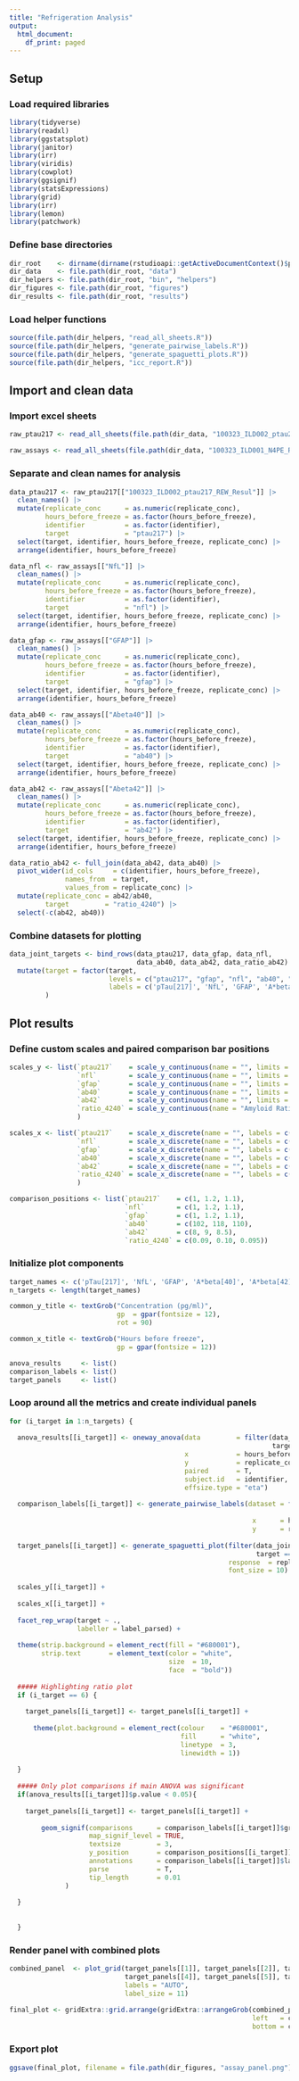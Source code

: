 ```yaml
---
title: "Refrigeration Analysis"
output:
  html_document:
    df_print: paged
---
```

## Setup
### Load required libraries

```r
library(tidyverse)
library(readxl)
library(ggstatsplot)
library(janitor)
library(irr)
library(viridis)
library(cowplot)
library(ggsignif)
library(statsExpressions)
library(grid)
library(irr)
library(lemon)
library(patchwork)

```

### Define base directories

```r
dir_root    <- dirname(dirname(rstudioapi::getActiveDocumentContext()$path))
dir_data    <- file.path(dir_root, "data")
dir_helpers <- file.path(dir_root, "bin", "helpers")
dir_figures <- file.path(dir_root, "figures")
dir_results <- file.path(dir_root, "results")

```

### Load helper functions

```r
source(file.path(dir_helpers, "read_all_sheets.R"))
source(file.path(dir_helpers, "generate_pairwise_labels.R"))
source(file.path(dir_helpers, "generate_spaguetti_plots.R"))
source(file.path(dir_helpers, "icc_report.R"))

```

## Import and clean data

### Import excel sheets
```r
raw_ptau217 <- read_all_sheets(file.path(dir_data, "100323_ILD002_ptau217_REW_Results_forRamiro.xlsx"))

raw_assays <- read_all_sheets(file.path(dir_data, "100323_ILD001_N4PE_REW_Results.xlsx"))

```
### Separate and clean names for analysis

```r
data_ptau217 <- raw_ptau217[["100323_ILD002_ptau217_REW_Resul"]] |> 
  clean_names() |> 
  mutate(replicate_conc      = as.numeric(replicate_conc),
         hours_before_freeze = as.factor(hours_before_freeze),
         identifier          = as.factor(identifier),
         target              = "ptau217") |> 
  select(target, identifier, hours_before_freeze, replicate_conc) |> 
  arrange(identifier, hours_before_freeze)

data_nfl <- raw_assays[["NfL"]] |> 
  clean_names() |> 
  mutate(replicate_conc      = as.numeric(replicate_conc),
         hours_before_freeze = as.factor(hours_before_freeze),
         identifier          = as.factor(identifier),
         target              = "nfl") |> 
  select(target, identifier, hours_before_freeze, replicate_conc) |> 
  arrange(identifier, hours_before_freeze)

data_gfap <- raw_assays[["GFAP"]] |> 
  clean_names() |> 
  mutate(replicate_conc      = as.numeric(replicate_conc),
         hours_before_freeze = as.factor(hours_before_freeze),
         identifier          = as.factor(identifier),
         target              = "gfap") |> 
  select(target, identifier, hours_before_freeze, replicate_conc) |> 
  arrange(identifier, hours_before_freeze)

data_ab40 <- raw_assays[["Abeta40"]] |> 
  clean_names() |> 
  mutate(replicate_conc      = as.numeric(replicate_conc),
         hours_before_freeze = as.factor(hours_before_freeze),
         identifier          = as.factor(identifier),
         target              = "ab40") |> 
  select(target, identifier, hours_before_freeze, replicate_conc) |> 
  arrange(identifier, hours_before_freeze)

data_ab42 <- raw_assays[["Abeta42"]] |> 
  clean_names() |> 
  mutate(replicate_conc      = as.numeric(replicate_conc),
         hours_before_freeze = as.factor(hours_before_freeze),
         identifier          = as.factor(identifier),
         target              = "ab42") |> 
  select(target, identifier, hours_before_freeze, replicate_conc) |> 
  arrange(identifier, hours_before_freeze)

data_ratio_ab42 <- full_join(data_ab42, data_ab40) |> 
  pivot_wider(id_cols     = c(identifier, hours_before_freeze), 
              names_from  = target, 
              values_from = replicate_conc) |> 
  mutate(replicate_conc = ab42/ab40,
         target         = "ratio_4240") |>
  select(-c(ab42, ab40))

```

### Combine datasets for plotting
```r
data_joint_targets <- bind_rows(data_ptau217, data_gfap, data_nfl, 
                                data_ab40, data_ab42, data_ratio_ab42) |> 
  mutate(target = factor(target, 
                         levels = c("ptau217", "gfap", "nfl", "ab40", "ab42", "ratio_4240"),
                         labels = c('pTau[217]', 'NfL', 'GFAP', 'A*beta[40]', 'A*beta[42]', 'A*beta[42]/A*beta[40]'))
         )

```

## Plot results
### Define custom scales and paired comparison bar positions
```r
scales_y <- list(`ptau217`    = scale_y_continuous(name = "", limits = c(0, 1.7), breaks = seq(0, 1.7, 0.4)),
                 `nfl`        = scale_y_continuous(name = "", limits = c(0, 635), breaks = seq(0, 635, 150)),
                 `gfap`       = scale_y_continuous(name = "", limits = c(0, 150), breaks = seq(0, 150, 50)),
                 `ab40`       = scale_y_continuous(name = "", limits = c(0, 130), breaks = seq(0, 130, 26)),
                 `ab42`       = scale_y_continuous(name = "", limits = c(2, 10), breaks = seq(0, 10, 2.5)),
                 `ratio_4240` = scale_y_continuous(name = "Amyloid Ratio", limits = c(0.04, 0.12), breaks = seq(0, 0.2, 0.02))
                 )

scales_x <- list(`ptau217`    = scale_x_discrete(name = "", labels = c("0 hrs", "48 hrs", "72 hrs")),
                 `nfl`        = scale_x_discrete(name = "", labels = c("0 hrs", "48 hrs", "72 hrs")),
                 `gfap`       = scale_x_discrete(name = "", labels = c("0 hrs", "48 hrs", "72 hrs")),
                 `ab40`       = scale_x_discrete(name = "", labels = c("0 hrs", "48 hrs", "72 hrs")),
                 `ab42`       = scale_x_discrete(name = "", labels = c("0 hrs", "48 hrs", "72 hrs")),
                 `ratio_4240` = scale_x_discrete(name = "", labels = c("0 hrs", "48 hrs", "72 hrs"))
                 )

comparison_positions <- list(`ptau217`    = c(1, 1.2, 1.1),
                             `nfl`        = c(1, 1.2, 1.1),
                             `gfap`       = c(1, 1.2, 1.1),
                             `ab40`       = c(102, 118, 110),
                             `ab42`       = c(8, 9, 8.5),
                             `ratio_4240` = c(0.09, 0.10, 0.095))

```

### Initialize plot components
```r
target_names <- c('pTau[217]', 'NfL', 'GFAP', 'A*beta[40]', 'A*beta[42]', 'A*beta[42]/A*beta[40]')
n_targets <- length(target_names)

common_y_title <- textGrob("Concentration (pg/ml)", 
                           gp  = gpar(fontsize = 12), 
                           rot = 90)

common_x_title <- textGrob("Hours before freeze", 
                           gp = gpar(fontsize = 12))

anova_results     <- list()
comparison_labels <- list()
target_panels     <- list()

```

### Loop around all the metrics and create individual panels
```r

for (i_target in 1:n_targets) {
  
  anova_results[[i_target]] <- oneway_anova(data         = filter(data_joint_targets, 
                                                                  target == target_names[i_target]),
                                            x            = hours_before_freeze, 
                                            y            = replicate_conc, 
                                            paired       = T,
                                            subject.id   = identifier,
                                            effsize.type = "eta")
  
  comparison_labels[[i_target]] <- generate_pairwise_labels(dataset = filter(data_joint_targets, 
                                                                              target == target_names[i_target]),
                                                             x      = hours_before_freeze,
                                                             y      = replicate_conc)
  
  target_panels[[i_target]] <- generate_spaguetti_plot(filter(data_joint_targets, 
                                                              target == target_names[i_target]),
                                                       response  = replicate_conc, 
                                                       font_size = 10) +
  
  scales_y[[i_target]] +
    
  scales_x[[i_target]] +
  
  facet_rep_wrap(target ~ .,
                 labeller = label_parsed) +
  
  theme(strip.background = element_rect(fill = "#680001"),
        strip.text       = element_text(color = "white", 
                                        size  = 10, 
                                        face  = "bold"))
  
  ##### Highlighting ratio plot
  if (i_target == 6) {
    
    target_panels[[i_target]] <- target_panels[[i_target]] +
      
      theme(plot.background = element_rect(colour    = "#680001", 
                                           fill      = "white", 
                                           linetype  = 3,
                                           linewidth = 1))
    
  }
  
  ##### Only plot comparisons if main ANOVA was significant
  if(anova_results[[i_target]]$p.value < 0.05){
    
    target_panels[[i_target]] <- target_panels[[i_target]] +
      
        geom_signif(comparisons      = comparison_labels[[i_target]]$groups,
                    map_signif_level = TRUE,
                    textsize         = 3,
                    y_position       = comparison_positions[[i_target]],
                    annotations      = comparison_labels[[i_target]]$label,
                    parse            = T,
                    tip_length       = 0.01 
              )
    
  }
  
  
  }
```

### Render panel with combined plots
```r
combined_panel  <- plot_grid(target_panels[[1]], target_panels[[2]], target_panels[[3]], 
                             target_panels[[4]], target_panels[[5]], target_panels[[6]],
                             labels = "AUTO",
                             label_size = 11)

final_plot <- gridExtra::grid.arrange(gridExtra::arrangeGrob(combined_panel, 
                                                             left   = common_y_title, 
                                                             bottom = common_x_title))

```

### Export plot
```r
ggsave(final_plot, filename = file.path(dir_figures, "assay_panel.png"), dpi = 300)

```

